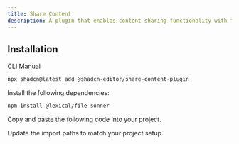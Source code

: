 ```yaml
---
title: Share Content
description: A plugin that enables content sharing functionality with file export and toast notifications.
---
```


<ComponentPreview
  name="share-content-plugin-demo"
  className="[&_.preview>[data-orientation=vertical]]:sm:max-w-[70%]"
  description="A plugin that enables content sharing functionality with file export and toast notifications."
/>

## Installation

<Tabs defaultValue="cli">

<TabsList>
  <TabsTrigger value="cli">CLI</TabsTrigger>
  <TabsTrigger value="manual">Manual</TabsTrigger>
</TabsList>

<TabsContent value="cli">

```bash
npx shadcn@latest add @shadcn-editor/share-content-plugin
```

</TabsContent>

<TabsContent value="manual">

<Steps>

<Step>Install the following dependencies:</Step>

```bash
npm install @lexical/file sonner
```

<Step>Copy and paste the following code into your project.</Step>

<ComponentSource name="share-content-plugin" />

<Step>Update the import paths to match your project setup.</Step>

</Steps>

</TabsContent>

</Tabs>
